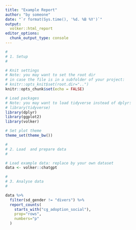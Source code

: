 ```yaml
---
title: "Example Report"
author: "by someone"
date: "`r format(Sys.time(), '%d. %B %Y')`"
output: 
  volker::html_report
editor_options: 
  chunk_output_type: console
---
```



```r
#
# 1. Setup
#

# Knit settings
# Note: you may want to set the root dir
# in case the file is in a subfolder of your project:
# knitr::opts_knit$set(root.dir="..")
knitr::opts_chunk$set(echo = FALSE)

# Load packages
# Note: you may want to load tidyverse instead of dplyr:
# library(tidyverse)
library(dplyr)
library(ggplot2)
library(volker)

# Set plot theme
theme_set(theme_bw())

```


```r
#
# 2. Load  and prepare data
#

# Load example data: replace by your own dataset
data <- volker::chatgpt


```


```r
#
# 3. Analyse data
#

data %>% 
  filter(sd_gender != "divers") %>% 
  report_counts(
    starts_with("cg_adoption_social"), 
    prop="rows", 
    numbers="p"
  )

```
